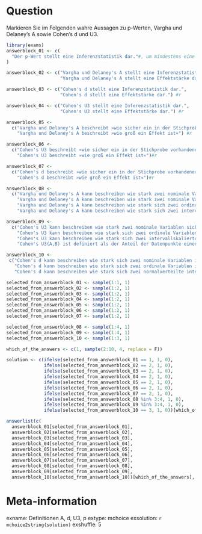 Question
========
Markieren Sie im Folgenden wahre Aussagen zu p-Werten, Vargha und Delaney's A sowie Cohen's d und U3.

```r
library(exams)
answerblock_01 <- c(
  "Der p-Wert stellt eine Inferenzstatistik dar."#, um mindestens eine richtige Anwort zu haben (moodle Prompt)
)

answerblock_02 <- c("Vargha und Delaney's A stellt eine Inferenzstatistik dar.", 
                    "Vargha und Delaney's A stellt eine Effektstärke dar.") #r

answerblock_03 <- c("Cohen's d stellt eine Inferenzstatistik dar.",
                    "Cohen's d stellt eine Effektstärke dar.") #r

answerblock_04 <- c("Cohen's U3 stellt eine Inferenzstatistik dar.",
                    "Cohen's U3 stellt eine Effektstärke dar.") #r

answerblock_05 <-
  c("Vargha und Delaney's A beschreibt »wie sicher ein in der Stichprobe vorhandener Effekt auf die Population verallgemeinert werden kann«.",
    "Vargha und Delaney's A beschreibt »wie groß ein Effekt ist«") #r

answerblock_06 <-
  c("Cohen's U3 beschreibt »wie sicher ein in der Stichprobe vorhandener Effekt auf die Population verallgemeinert werden kann«.",
    "Cohen's U3 beschreibt »wie groß ein Effekt ist«")#r

answerblock_07 <-
  c("Cohen's d beschreibt »wie sicher ein in der Stichprobe vorhandener Effekt auf die Population verallgemeinert werden kann«.",
    "Cohen's d beschreibt »wie groß ein Effekt ist«")#r

answerblock_08 <-
  c("Vargha und Delaney's A kann beschreiben wie stark zwei nominale Variablen sich in ihrem Modus unterscheiden",
    "Vargha und Delaney's A kann beschreiben wie stark zwei nominale Variablen zusammenhängen (kovariiieren)",
    "Vargha und Delaney's A kann beschreiben wie stark sich zwei ordinale Variablen in ihrem Median unterscheiden",#r
    "Vargha und Delaney's A kann beschreiben wie stark sich zwei intervallskalierte Variablen in ihrem arithmetischen Mittel unterscheiden")#r

answerblock_09 <-
  c("Cohen's U3 kann beschreiben wie stark zwei nominale Variablen sich in ihrem Modus unterscheiden",
    "Cohen's U3 kann beschreiben wie stark sich zwei ordinale Variablen in ihrem Median unterscheiden",
    "Cohen's U3 kann beschreiben wie stark sich zwei intervallskalierte Variablen in ihrem arithmetischen Mittel unterscheiden",#r
    "Cohen's U3(A,B) ist definiert als der Anteil der Datenpunkte einer Variable A, der das arithmetische Mittel der Variable B übersteigt")#r

answerblock_10 <-
 c("Cohen's d kann beschreiben wie stark sich zwei nominale Variablen in ihrem Modus unterscheiden",
   "Cohen's d kann beschreiben wie stark sich zwei ordinale Variablen in ihrem Median unterscheiden",
   "Cohen's d kann beschreiben wie stark sich zwei normalverteilte intervallskalierte Variablen in ihrem arithmetischen Mittel unterscheiden")#r

selected_from_answerblock_01 <- sample(1:1, 1)
selected_from_answerblock_02 <- sample(1:2, 1)
selected_from_answerblock_03 <- sample(1:2, 1)
selected_from_answerblock_04 <- sample(1:2, 1)
selected_from_answerblock_05 <- sample(1:2, 1)
selected_from_answerblock_06 <- sample(1:2, 1)
selected_from_answerblock_07 <- sample(1:2, 1)

selected_from_answerblock_08 <- sample(1:4, 1)
selected_from_answerblock_09 <- sample(1:4, 1)
selected_from_answerblock_10 <- sample(1:3, 1)

which_of_the_answers <- c(1, sample(2:10, 4, replace = F))

solution <- c(ifelse(selected_from_answerblock_01 == 1, 1, 0),
              ifelse(selected_from_answerblock_02 == 2, 1, 0),
              ifelse(selected_from_answerblock_03 == 2, 1, 0),
              ifelse(selected_from_answerblock_04 == 2, 1, 0),
              ifelse(selected_from_answerblock_05 == 2, 1, 0),
              ifelse(selected_from_answerblock_06 == 2, 1, 0),
              ifelse(selected_from_answerblock_07 == 2, 1, 0),
              ifelse(selected_from_answerblock_08 %in% 3:4, 1, 0),
              ifelse(selected_from_answerblock_09 %in% 3:4, 1, 0),
              ifelse(selected_from_answerblock_10 == 3, 1, 0))[which_of_the_answers]

answerlist(c(
  answerblock_01[selected_from_answerblock_01],
  answerblock_02[selected_from_answerblock_02],
  answerblock_03[selected_from_answerblock_03],
  answerblock_04[selected_from_answerblock_04],
  answerblock_05[selected_from_answerblock_05],
  answerblock_06[selected_from_answerblock_06],
  answerblock_07[selected_from_answerblock_07],
  answerblock_08[selected_from_answerblock_08],
  answerblock_09[selected_from_answerblock_09],
  answerblock_10[selected_from_answerblock_10])[which_of_the_answers], markup = "markdown")

```

Meta-information
================
exname: Definitionen A, d, U3, p
extype: mchoice
exsolution: `r mchoice2string(solution)`
exshuffle: 5